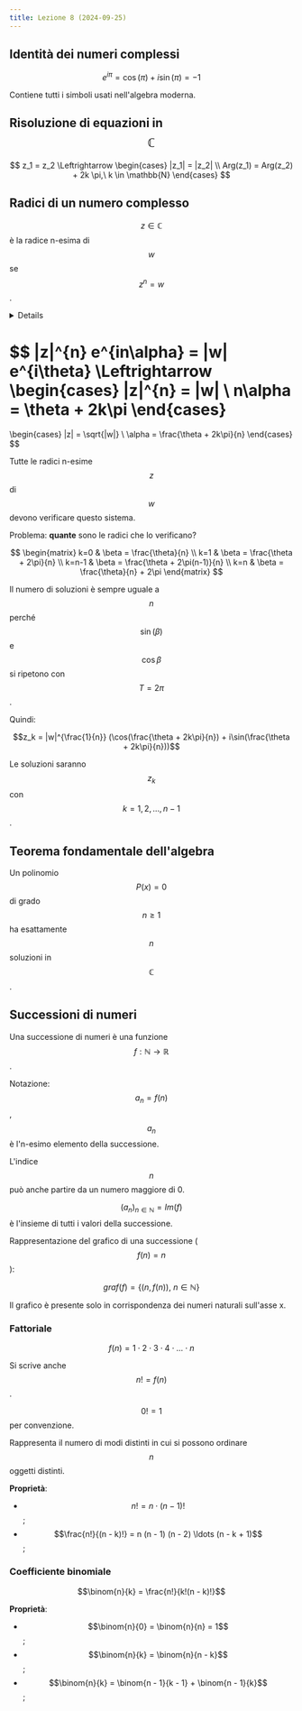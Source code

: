 ```yaml
---
title: Lezione 8 (2024-09-25)
---
```



## Identità dei numeri complessi

$$e^{i \pi} = \cos(\pi) + i \sin(\pi) = -1$$

Contiene tutti i simboli usati nell'algebra moderna.

## Risoluzione di equazioni in $$\mathbb{C}$$

$$
z_1 = z_2
\Leftrightarrow
\begin{cases}
|z_1| = |z_2| \\
Arg(z_1) = Arg(z_2) + 2k \pi,\ k \in \mathbb{N}
\end{cases}
$$

## Radici di un numero complesso

$$z \in \mathbb{C}$$ è la radice n-esima di $$w$$ se $$z^{n} = w$$.

<Details summary="Dati">

- $$z = |z| e^{i \alpha}$$;
- $$w = |w| e^{i \theta}$$;

</Details>

$$
|z|^{n} e^{in\alpha} = |w| e^{i\theta}
\Leftrightarrow
\begin{cases}
|z|^{n} = |w| \\
n\alpha = \theta + 2k\pi
\end{cases}
=
\begin{cases}
|z| = \sqrt{|w|} \\
\alpha = \frac{\theta + 2k\pi}{n}
\end{cases}
$$

Tutte le radici n-esime $$z$$ di $$w$$ devono verificare questo sistema.

Problema: **quante** sono le radici che lo verificano?

$$
\begin{matrix}
k=0   & \beta = \frac{\theta}{n} \\
k=1   & \beta = \frac{\theta + 2\pi}{n} \\
k=n-1 & \beta = \frac{\theta + 2\pi(n-1)}{n} \\
k=n   & \beta = \frac{\theta}{n} + 2\pi
\end{matrix}
$$

Il numero di soluzioni è sempre uguale a $$n$$ perché $$\sin(\beta)$$ e
$$\cos{\beta}$$ si ripetono con $$T=2\pi$$.

Quindi:

$$z_k = |w|^{\frac{1}{n}} (\cos(\frac{\theta + 2k\pi}{n}) + i\sin(\frac{\theta + 2k\pi}{n}))$$

Le soluzioni saranno $$z_k$$ con $$k=1,2,\ldots,n-1$$.

## Teorema fondamentale dell'algebra

Un polinomio $$P(x) = 0$$ di grado $$n \geq 1$$ ha esattamente $$n$$ soluzioni
in $$\mathbb{C}$$.

## Successioni di numeri

Una successione di numeri è una funzione
$$f: \mathbb{N} \rightarrow \mathbb{R}$$.

Notazione: $$a_n = f(n)$$, $$a_n$$ è l'n-esimo elemento della successione.

L'indice $$n$$ può anche partire da un numero maggiore di 0.

$$(a_n)_{n \in \mathbb{N}} = Im(f)$$ è l'insieme di tutti i valori della
successione.

Rappresentazione del grafico di una successione ($$f(n) = n$$):

<Desmos graph="3q85sbk8ek" />

$$graf(f) = \{ (n, f(n)), \ n \in \mathbb{N} \}$$

Il grafico è presente solo in corrispondenza dei numeri naturali sull'asse x.

### Fattoriale

$$f(n) = 1 \cdot 2 \cdot 3 \cdot 4 \cdot \ldots \cdot n$$

Si scrive anche $$n! = f(n)$$.

$$0! = 1$$ per convenzione.

Rappresenta il numero di modi distinti in cui si possono ordinare $$n$$ oggetti
distinti.

**Proprietà**:

- $$n! = n \cdot (n - 1)!$$;
- $$\frac{n!}{(n - k)!} = n (n - 1) (n - 2) \ldots (n - k + 1)$$;

### Coefficiente binomiale

$$\binom{n}{k} = \frac{n!}{k!(n - k)!}$$

**Proprietà**:

- $$\binom{n}{0} = \binom{n}{n} = 1$$;
- $$\binom{n}{k} = \binom{n}{n - k}$$;
- $$\binom{n}{k} = \binom{n - 1}{k - 1} + \binom{n - 1}{k}$$;
